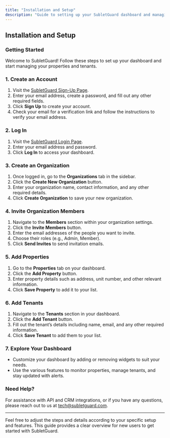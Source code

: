 ```yaml
---
title: "Installation and Setup"
description: "Guide to setting up your SubletGuard dashboard and managing your organization."
---
```


## Installation and Setup

### Getting Started

Welcome to SubletGuard! Follow these steps to set up your dashboard and start managing your properties and tenants.

### 1. Create an Account

1. Visit the [SubletGuard Sign-Up Page](https://subletguard.com/signup).
2. Enter your email address, create a password, and fill out any other required fields.
3. Click **Sign Up** to create your account.
4. Check your email for a verification link and follow the instructions to verify your email address.

### 2. Log In

1. Visit the [SubletGuard Login Page](https://subletguard.com/login).
2. Enter your email address and password.
3. Click **Log In** to access your dashboard.

### 3. Create an Organization

1. Once logged in, go to the **Organizations** tab in the sidebar.
2. Click the **Create New Organization** button.
3. Enter your organization name, contact information, and any other required details.
4. Click **Create Organization** to save your new organization.

### 4. Invite Organization Members

1. Navigate to the **Members** section within your organization settings.
2. Click the **Invite Members** button.
3. Enter the email addresses of the people you want to invite.
4. Choose their roles (e.g., Admin, Member).
5. Click **Send Invites** to send invitation emails.

### 5. Add Properties

1. Go to the **Properties** tab on your dashboard.
2. Click the **Add Property** button.
3. Enter property details such as address, unit number, and other relevant information.
4. Click **Save Property** to add it to your list.

### 6. Add Tenants

1. Navigate to the **Tenants** section in your dashboard.
2. Click the **Add Tenant** button.
3. Fill out the tenant’s details including name, email, and any other required information.
4. Click **Save Tenant** to add them to your list.

### 7. Explore Your Dashboard

- Customize your dashboard by adding or removing widgets to suit your needs.
- Use the various features to monitor properties, manage tenants, and stay updated with alerts.

### Need Help?

For assistance with API and CRM integrations, or if you have any questions, please reach out to us at [tech@subletguard.com](mailto:tech@subletguard.com).

---

Feel free to adjust the steps and details according to your specific setup and features. This guide provides a clear overview for new users to get started with SubletGuard.
